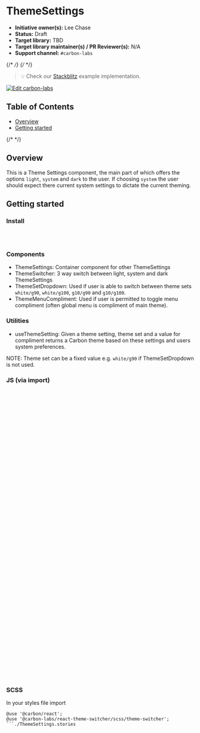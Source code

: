 
<Meta isTemplate />

# ThemeSettings

- **Initiative owner(s):** Lee Chase
- **Status:** Draft
- **Target library:** TBD
- **Target library maintainer(s) / PR Reviewer(s):** N/A
- **Support channel:** `#carbon-labs`

{/* <!-- START doctoc generated TOC please keep comment here to allow auto update --> */}
{/* <!-- DON'T EDIT THIS SECTION, INSTEAD RE-RUN doctoc TO UPDATE --> */}

> 💡 Check our
> [Stackblitz](https://stackblitz.com/github/carbon-design-system/carbon-labs/tree/main/examples/react/ThemeSettings)
> example implementation.

[![Edit carbon-labs](https://developer.stackblitz.com/img/open_in_stackblitz.svg)](https://stackblitz.com/github/carbon-design-system/carbon-labs/tree/main/examples/react/ThemeSettings)

## Table of Contents

- [Overview](#overview)
- [Getting started](#getting-started)

{/* <!-- END doctoc generated TOC please keep comment here to allow auto update --> */}

## Overview

This is a Theme Settings component, the main part of which offers the options
`light`, `system` and `dark` to the user. If choosing `system` the user should
expect there current system settings to dictate the current theming.

<Canvas of={ThemeSettingsStories.InContextUseThemeSetting} />

## Getting started

### Install

```bash
yarn add @carbon/react
yarn add @carbon-labs/react-theme-switcher
```

### Components

- ThemeSettings: Container component for other ThemeSettings
- ThemeSwitcher: 3 way switch between light, system and dark ThemeSettings
- ThemeSetDropdown: Used if user is able to switch between theme sets
  `white/g90`, `white/g100`, `g10/g90` and `g10/g100`.
- ThemeMenuCompliment: Used if user is permitted to toggle menu compliment
  (often global menu is compliment of main theme).

### Utilities

- useThemeSetting: Given a theme setting, theme set and a value for compliment
  returns a Carbon theme based on these settings and users system preferences.

NOTE: Theme set can be a fixed value e.g. `white/g90` if ThemeSetDropdown is not
used.

### JS (via import)

```javascript
import { Theme } from '@carbon/react';
import {
  ThemeSettings,
  ThemeMenuCompliment,
  ThemeSetDropdown,
  ThemeSwitcher,
  useThemeSetting,
} from '@carbon-labs/react-theme-switcher/es/index';

function App() {
  const [themeSetting, setThemeSetting] = useState(`system`);
  const [themeMenuCompliment, setThemeMenuCompliment] = useState(false);
  const [themeSet, setThemeSet] = useState('white/g100');
  const theme = useThemeSetting(themeSetting, themeSet, false);
  const themeHeader = useThemeSetting(
    themeSetting,
    themeSet,
    themeMenuCompliment
  );

  return (
    <Theme className={'theme-setting-in-context'} theme={themeHeader}>
      <header className="theme-setting-in-context__header">
        A sample header
      </header>
      <Theme as="main" className="theme-setting-in-context__main" theme={theme}>
        <h2>Your app goes here.</h2>

        <ThemeSettings>
          <ThemeSwitcher
            onChange={setThemeSetting}
            value={themeSetting}></ThemeSwitcher>
          <ThemeMenuCompliment
            id="theme-menu-compliment"
            labelText="Compliment menu theme"
            checked={themeMenuCompliment}
            onChange={setThemeMenuCompliment}
          />
          <ThemeSetDropdown
            id="theme-dropdown"
            label="Theme set"
            titleText="Theme set"
            value={themeSet}
            onChange={setThemeSet}
          />
        </ThemeSettings>
      </Theme>
    </Theme>
  );
}

export default App;
```

### SCSS

In your styles file import

````
@use '@carbon/react';
@use '@carbon-labs/react-theme-switcher/scss/theme-switcher';
```./ThemeSettings.stories
````

